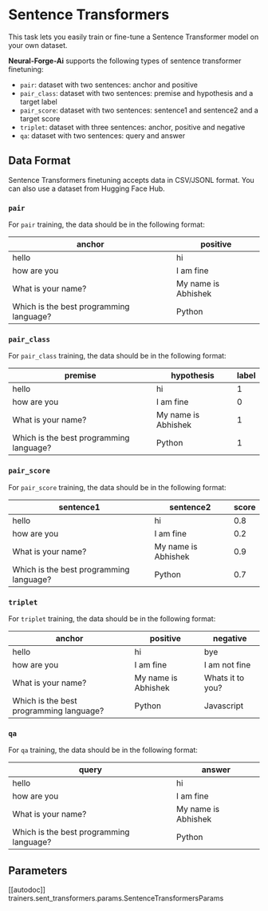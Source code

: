 # Sentence Transformers

This task lets you easily train or fine-tune a Sentence Transformer model on your own dataset.

**Neural-Forge-Ai** supports the following types of sentence transformer finetuning:

- `pair`: dataset with two sentences: anchor and positive 
- `pair_class`: dataset with two sentences: premise and hypothesis and a target label
- `pair_score`: dataset with two sentences: sentence1 and sentence2 and a target score
- `triplet`: dataset with three sentences: anchor, positive and negative
- `qa`: dataset with two sentences: query and answer

## Data Format

Sentence Transformers finetuning accepts data in CSV/JSONL format. You can also use a dataset from Hugging Face Hub.

### `pair`

For `pair` training, the data should be in the following format:

| anchor | positive |
|--------|----------|
| hello  | hi       |
| how are you | I am fine |
| What is your name? | My name is Abhishek |
| Which is the best programming language? | Python |

### `pair_class`

For `pair_class` training, the data should be in the following format:

| premise | hypothesis | label |
|---------|------------|-------|
| hello   | hi         | 1     |
| how are you | I am fine | 0 |
| What is your name? | My name is Abhishek | 1 |
| Which is the best programming language? | Python | 1 |

### `pair_score`

For `pair_score` training, the data should be in the following format:

| sentence1 | sentence2 | score |
|-----------|-----------|-------|
| hello     | hi        | 0.8   |
| how are you | I am fine | 0.2 |
| What is your name? | My name is Abhishek | 0.9 |
| Which is the best programming language? | Python | 0.7 |

### `triplet`

For `triplet` training, the data should be in the following format:

| anchor | positive | negative |
|--------|----------|----------|
| hello  | hi       | bye      |
| how are you | I am fine | I am not fine |
| What is your name? | My name is Abhishek | Whats it to you? | 
| Which is the best programming language? | Python | Javascript |

### `qa`

For `qa` training, the data should be in the following format:

| query | answer |
|-------|--------|
| hello | hi     |
| how are you | I am fine |
| What is your name? | My name is Abhishek |
| Which is the best programming language? | Python |


## Parameters
    
[[autodoc]] trainers.sent_transformers.params.SentenceTransformersParams
